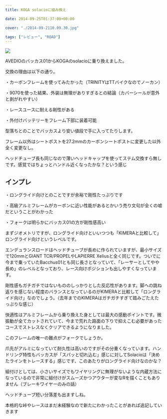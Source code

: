 ---
title: KOGA solacioに組み換え

date: 2014-09-25T01:37:00+00:00

cover: "./2014-09-2110.09.30.jpg"

tags: ["レビュー", "ROAD"]
---

![ ](./2014-09-2110.09.30.jpg)

AVEDIOのバッカス01からKOGAのsolacioに乗り換えました。

交換の理由は以下の通り。

・カーボンフレームを使ってみたかった（TRINITYはTTバイクなのでノーカン）

・9070を使った結果、外装は無理がありすぎるとの結論（カバーシールが意外と剥がれやすい）

・レースユースに耐える剛性がある

・外付けバッテリーをフレーム下部に装着可能

型落ちとのことでバッカスより安い値段で手に入ってたりします。

フレーム以外はシートポストを27.2mmのカーボンシートポストに変更した以外全く変更なし。

ヘッドチューブ長も同じなので薄いヘッドキャップを使ってステム交換すら無しです。感覚ではちょっとハンドル近くなったかな？という感じ

## インプレ

・ロングライド向けとのことですが余裕で剛性たっぷりです

・高級アルミフレームがカーボンに近い性能があるとかいう売り文句が全くの嘘だということがわかった

・フォークは明らかにバッカス01の方が剛性感高い

まずジオメトリですが、ロングライド向けといいつつも「KIMERAと比較して」ロングライド向けというレベルです。

エンデュランスロードはヘッドチューブが長めに作られていますが、最小サイズで120mmとGIANT TCR/PROPELやLAPIERRE Xeliusと全く同じです。ついでに今まで乗っていたBacchus01とも同じ長さとなっていて、「レーサーとしてやや長め」のレベルとなっており、レース向けポジションも出しやすくなっています。

剛性感もガチガチではないもののしっかりとした反応性があります。脚への跳ね返りを感じない程度のバランスとなっているのがKIMERAと比較して「ロングライド向け」なのでしょう。（去年までのKIMERAはガチガチすぎて踏みごたえたっぷりな感じ）

快適性はアルミフレームから乗り換えた身としては最大の感動ポイントです。微振動が全てカットされていて、今まで荒れた路面の下りで抑えこむ必要があったコースでストレスなくクリアできるようになりました。

このフレームの唯一の難点がフォークでしょうか。

爪先がアルミになっていて耐久性は高いのですがその分重くなっています。ハンドリング特性もバッカスが「スパッと切れ込む」感じに対してSolacioは「決めたラインをトレースする」感じです、このあたりがロングライド向けなのかな？

組付けとしては、小さいサイズでもワイヤリングに無理がないような内蔵方法になっているので非常に組付けがスムーズかつアウターが変なRを描くこともありません（ブレーキワイヤーのみの話）

ヘッドチューブ短い分落差も出ますしね。

本格的な峠やレースはまだ未経験なので新たにわかったことがあれば追記していきます
